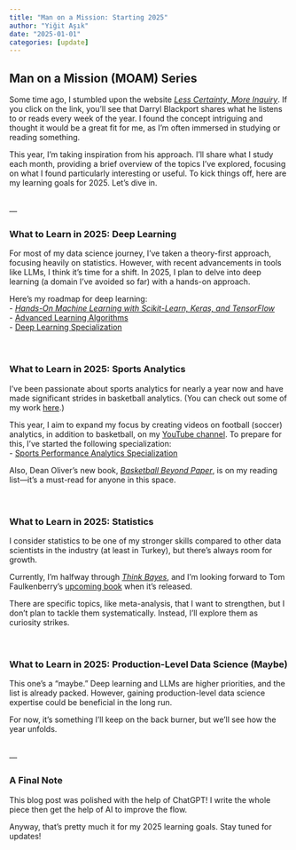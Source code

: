 ```yaml
---
title: "Man on a Mission: Starting 2025"
author: "Yiğit Aşık"
date: "2025-01-01"
categories: [update]
---
```


## Man on a Mission (MOAM) Series

Some time ago, I stumbled upon the website [*Less Certainty, More Inquiry*](https://darrylblackport.com/). If you click on the link, you'll see that Darryl Blackport shares what he listens to or reads every week of the year. I found the concept intriguing and thought it would be a great fit for me, as I’m often immersed in studying or reading something.  

This year, I’m taking inspiration from his approach. I’ll share what I study each month, providing a brief overview of the topics I’ve explored, focusing on what I found particularly interesting or useful. To kick things off, here are my learning goals for 2025. Let’s dive in.  
\
\
---

### What to Learn in 2025: Deep Learning  

For most of my data science journey, I’ve taken a theory-first approach, focusing heavily on statistics. However, with recent advancements in tools like LLMs, I think it’s time for a shift. In 2025, I plan to delve into deep learning (a domain I’ve avoided so far) with a hands-on approach.  

Here’s my roadmap for deep learning:  
- [*Hands-On Machine Learning with Scikit-Learn, Keras, and TensorFlow*](https://www.oreilly.com/library/view/hands-on-machine-learning/9781492032632/)  
- [Advanced Learning Algorithms](https://www.coursera.org/learn/advanced-learning-algorithms?specialization=machine-learning-introduction)  
- [Deep Learning Specialization](https://www.coursera.org/specializations/deep-learning)  
\
\

### What to Learn in 2025: Sports Analytics  

I’ve been passionate about sports analytics for nearly a year now and have made significant strides in basketball analytics. (You can check out some of my work [here](https://www.linkedin.com/in/yigitasik/).)  

This year, I aim to expand my focus by creating videos on football (soccer) analytics, in addition to basketball, on my [YouTube channel](https://www.youtube.com/@yigasIRL). To prepare for this, I’ve started the following specialization:  
- [Sports Performance Analytics Specialization](https://www.coursera.org/specializations/sports-analytics)  

Also, Dean Oliver’s new book, [*Basketball Beyond Paper*](https://www.amazon.com/Basketball-beyond-Paper-Analytics-Revolution/dp/1496240499), is on my reading list—it’s a must-read for anyone in this space.  
\
\

### What to Learn in 2025: Statistics  

I consider statistics to be one of my stronger skills compared to other data scientists in the industry (at least in Turkey), but there’s always room for growth.  

Currently, I’m halfway through [*Think Bayes*](https://allendowney.github.io/ThinkBayes2/), and I’m looking forward to Tom Faulkenberry’s [upcoming book](https://www.routledge.com/Bayesian-Statistics-The-Basics/Faulkenberry/p/book/9781032744001) when it’s released.  

There are specific topics, like meta-analysis, that I want to strengthen, but I don’t plan to tackle them systematically. Instead, I’ll explore them as curiosity strikes.  
\
\

### What to Learn in 2025: Production-Level Data Science (Maybe)  

This one’s a “maybe.” Deep learning and LLMs are higher priorities, and the list is already packed. However, gaining production-level data science expertise could be beneficial in the long run.  

For now, it’s something I’ll keep on the back burner, but we’ll see how the year unfolds.  
\
\
---

### A Final Note 

This blog post was polished with the help of ChatGPT! I write the whole piece then get the help of AI to improve the flow.

Anyway, that’s pretty much it for my 2025 learning goals. Stay tuned for updates!